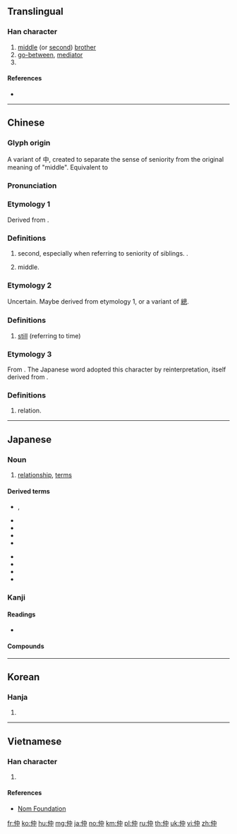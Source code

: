 ==Translingual==

===Han character===
{{Han char|rn=9|rad=人|as=04|sn=6|four=25206|canj=OL,XOL|ids=⿰亻中}}

# [[middle]] (or [[second]]) [[brother]]
# [[go-between]], [[mediator]]
# {{surname|lang=zh}}

====References====
* {{Han ref|kx=0094.110|dkj=00403|dj=0200.030|hdz=10121.070|uh=4EF2|ud=20210|bh=A5F2|bd=42482}}

----

==Chinese==
{{zh-forms}}

===Glyph origin===
{{Han etym}}
A variant of 中, created to separate the sense of seniority from the original meaning of "middle". Equivalent to {{Han compound|人|alt1=亻|中|t1=person|t2=middle|ls=ic}}

===Pronunciation===
{{zh-pron
|m=zhòng
|c=zung6
|mc=y
|oc=y
|ma=
|cat=n,pn}}

===Etymology 1===
Derived from {{etyl|och|zh}} {{m|och|中}}.

===Definitions===
{{zh-hanzi}}

# {{lb|zh|only in compounds|no longer productive}} second, especially when referring to seniority of siblings. {{n-g|See usage notes of [[伯]]}}.
#: {{zh-x|伯仲|superior and inferior, competition, comparison}}
# {{lb|zh|only in compounds|no longer productive}} middle.
#: {{zh-x|仲夏|midsummer}}

===Etymology 2===
Uncertain. Maybe derived from etymology 1, or a variant of [[總]].

===Definitions===
{{zh-hanzi}}

# {{lb|zh|Cantonese}} [[still]] (referring to time)
#: {{zh-x|佢 而家 都 仲 食飯\食 緊 食飯\飯。|He is '''still''' eating, even now.|C}}

===Etymology 3===
From {{etyl|ja|zh}} {{m|ja|仲||social relationship|tr=naka}}. The Japanese word adopted this character by reinterpretation, itself derived from {{m|ja|中||inside|tr=naka}}.

===Definitions===
{{zh-hanzi}}

# {{lb|zh|only in compounds|no longer productive}} relation.
#: {{zh-x|仲裁|arbitration}}

----

==Japanese==
{{ja-kanjitab|なか|yomi=k}}

===Noun===
{{ja-noun|なか}}

# [[relationship]], [[terms]]

====Derived terms====
{{der-top}}
* {{l|ja|仲がいい}}, {{l|ja|仲が良い}}
* {{l|ja|仲に入る}}
* {{l|ja|仲働き}}
* {{l|ja|仲直り}}
* {{l|ja|仲睦まじい}}
{{der-mid}}
* {{l|ja|仲立ち}}
* {{l|ja|仲良く}}
* {{l|ja|仲良し}}
* {{l|ja|仲違い}}
{{der-bottom}}

===Kanji===
{{ja-kanji|grade=4|rs=人04}}

====Readings====
* {{ja-readings|goon=[[じゅう]] (jū)|kanon=[[ちゅう]] (chū)|kun=[[なか]] (naka)}}

====Compounds====
{{der5
| {{ja-l|仲夏}}
| {{ja-l|仲介}}
| {{ja-l|仲核}}
| {{ja-l|仲間}}
| {{ja-l|仲居}}
| {{ja-l|仲兄}}
| {{ja-l|仲継}}
| {{ja-l|仲見世}}, {{ja-l|仲店}}
| {{ja-l|仲裁}}
| {{ja-l|仲仕}}
| {{ja-l|仲秋}}
| {{ja-l|仲春}}
| {{ja-l|仲人}}
| {{ja-l|仲断}}
| {{ja-l|仲値}}
| {{ja-l|仲冬}}
| {{ja-l|仲買}}
| {{ja-l|仲保}}
| {{ja-l|仲立人}}
}}

----

==Korean==

===Hanja===
{{ko-hanja|hangeul=중|rv=jung|mr=chung}}

# {{defn|lang=ko|sort=人04}}

----

==Vietnamese==

===Han character===
{{vi-hantu|trọng|rs=人04}}

# {{defn|lang=vi|sort=人04}}

====References====
* [http://nomfoundation.org/common/nom_details.php?codepoint=4ef2 Nom Foundation]

[[fr:仲]]
[[ko:仲]]
[[hu:仲]]
[[mg:仲]]
[[ja:仲]]
[[no:仲]]
[[km:仲]]
[[pl:仲]]
[[ru:仲]]
[[th:仲]]
[[uk:仲]]
[[vi:仲]]
[[zh:仲]]